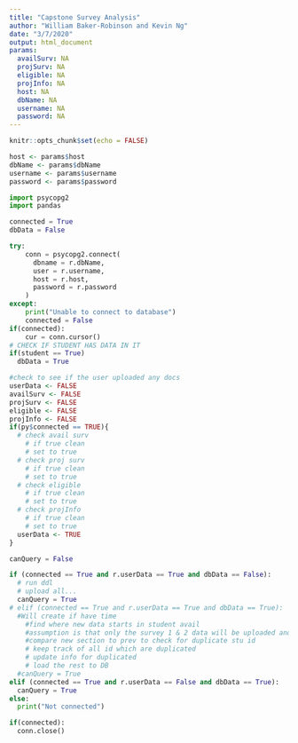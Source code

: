 ```yaml
---
title: "Capstone Survey Analysis"
author: "William Baker-Robinson and Kevin Ng"
date: "3/7/2020"
output: html_document
params:
  availSurv: NA
  projSurv: NA
  eligible: NA
  projInfo: NA
  host: NA
  dbName: NA
  username: NA
  password: NA
---
```


```r
knitr::opts_chunk$set(echo = FALSE)
```

```r
host <- params$host
dbName <- params$dbName
username <- params$username
password <- params$password
```

```python
import psycopg2
import pandas

connected = True
dbData = False

try:
    conn = psycopg2.connect(
      dbname = r.dbName,
      user = r.username,
      host = r.host,
      password = r.password
    )
except:
    print("Unable to connect to database")
    connected = False
if(connected):
    cur = conn.cursor()
# CHECK IF STUDENT HAS DATA IN IT
if(student == True)
  dbData = True
```

```r
#check to see if the user uploaded any docs
userData <- FALSE
availSurv <- FALSE
projSurv <- FALSE
eligible <- FALSE
projInfo <- FALSE
if(py$connected == TRUE){
  # check avail surv
    # if true clean
    # set to true
  # check proj surv
    # if true clean
    # set to true
  # check eligible
    # if true clean
    # set to true
  # check projInfo
    # if true clean
    # set to true
  userData <- TRUE
}
```

```python
canQuery = False

if (connected == True and r.userData == True and dbData == False):
  # run ddl 
  # upload all...
  canQuery = True
# elif (connected == True and r.userData == True and dbData == True):
  #Will create if have time
    #find where new data starts in student avail
    #assumption is that only the survey 1 & 2 data will be uploaded and updated like this
    #compare new section to prev to check for duplicate stu id
    # keep track of all id which are duplicated
    # update info for duplicated
    # load the rest to DB
  #canQuery = True
elif (connected == True and r.userData == False and dbData == True):
  canQuery = True  
else:
  print("Not connected")
```

```python
if(connected):
  conn.close()
```

